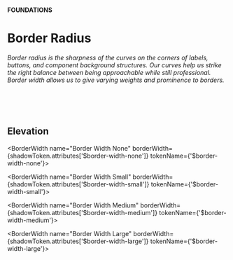 
<Meta title="Foundations/Border radius and width/Border Width" />

#### FOUNDATIONS
# Border Radius
###### Border radius is the sharpness of the curves on the corners of labels, buttons, and component background structures. Our curves help us strike the right balance between being approachable while still professional. Border width allows us to give varying weights and prominence to borders.



<br/>
<br/>

## Elevation

<BorderWidth 
  name="Border Width None"
  borderWidth={shadowToken.attributes['$border-width-none']}
  tokenName={'$border-width-none'}>
</BorderWidth>

<BorderWidth 
  name="Border Width Small"
  borderWidth={shadowToken.attributes['$border-width-small']}
  tokenName={'$border-width-small'}>
</BorderWidth>

<BorderWidth 
  name="Border Width Medium"
  borderWidth={shadowToken.attributes['$border-width-medium']}
  tokenName={'$border-width-medium'}>
</BorderWidth>

<BorderWidth 
  name="Border Width Large"
  borderWidth={shadowToken.attributes['$border-width-large']}
  tokenName={'$border-width-large'}>
</BorderWidth>


